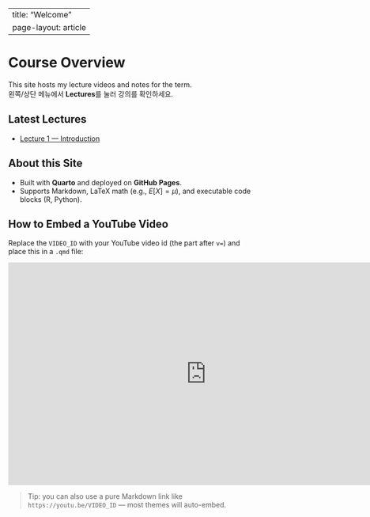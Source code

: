 
---
title: "Welcome"
page-layout: article
---

# Course Overview

This site hosts my lecture videos and notes for the term.  
왼쪽/상단 메뉴에서 **Lectures**를 눌러 강의를 확인하세요.

## Latest Lectures

- [Lecture 1 — Introduction](lectures/lecture01.qmd)

## About this Site

- Built with **Quarto** and deployed on **GitHub Pages**.
- Supports Markdown, LaTeX math (e.g., $E[X]=\mu$), and executable code blocks (R, Python).

## How to Embed a YouTube Video

Replace the `VIDEO_ID` with your YouTube video id (the part after `v=`) and place this in a `.qmd` file:

```{=html}
<iframe width="800" height="450"
  src="https://www.youtube.com/embed/VIDEO_ID"
  title="YouTube video player" frameborder="0"
  allow="accelerometer; autoplay; clipboard-write; encrypted-media; gyroscope; picture-in-picture; web-share"
  allowfullscreen></iframe>
```

> Tip: you can also use a pure Markdown link like  
> `https://youtu.be/VIDEO_ID` — most themes will auto-embed.
